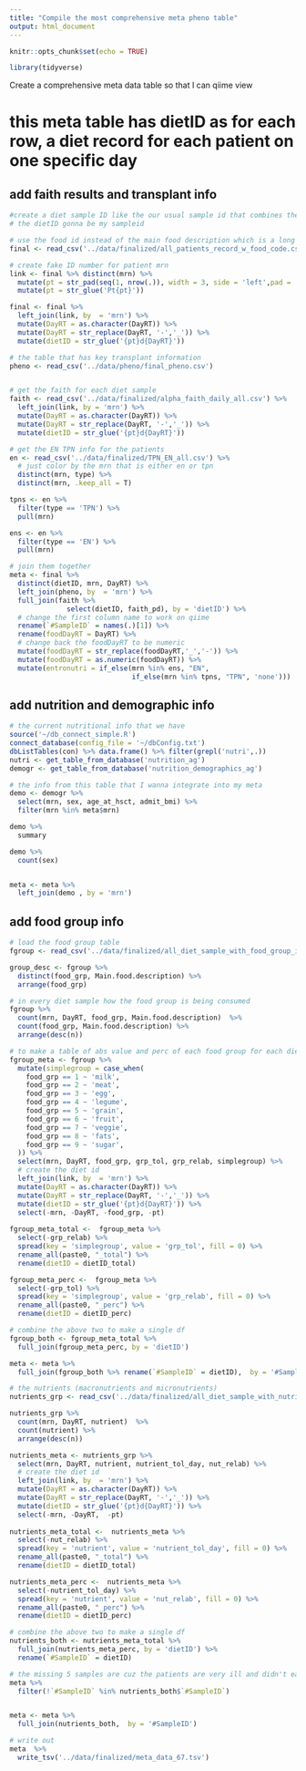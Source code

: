 ```yaml
---
title: "Compile the most comprehensive meta pheno table"
output: html_document
--- 
```


```r
knitr::opts_chunk$set(echo = TRUE)
```

```r
library(tidyverse)
```

Create a comprehensive meta data table so that I can qiime view 

# this meta table has dietID as for each row, a diet record for each patient on one specific day

## add faith results and transplant info

```r
#create a diet sample ID like the our usual sample id that combines the info of the mrn and the day
# the dietID gonna be my sampleid

# use the food id instead of the main food description which is a long string
final <- read_csv('../data/finalized/all_patients_record_w_food_code.csv')

# create fake ID number for patient mrn
link <- final %>% distinct(mrn) %>% 
  mutate(pt = str_pad(seq(1, nrow(.)), width = 3, side = 'left',pad = '0')) %>% 
  mutate(pt = str_glue('Pt{pt}'))

final <- final %>% 
  left_join(link, by  = 'mrn') %>% 
  mutate(DayRT = as.character(DayRT)) %>% 
  mutate(DayRT = str_replace(DayRT, '-','_')) %>% 
  mutate(dietID = str_glue('{pt}d{DayRT}')) 

# the table that has key transplant information
pheno <- read_csv('../data/pheno/final_pheno.csv')


# get the faith for each diet sample
faith <- read_csv('../data/finalized/alpha_faith_daily_all.csv') %>% 
  left_join(link, by = 'mrn') %>% 
  mutate(DayRT = as.character(DayRT)) %>% 
  mutate(DayRT = str_replace(DayRT, '-','_')) %>% 
  mutate(dietID = str_glue('{pt}d{DayRT}')) 

# get the EN TPN info for the patients
en <- read_csv('../data/finalized/TPN_EN_all.csv') %>% 
  # just color by the mrn that is either en or tpn
  distinct(mrn, type) %>% 
  distinct(mrn, .keep_all = T)

tpns <- en %>% 
  filter(type == 'TPN') %>% 
  pull(mrn)

ens <- en %>% 
  filter(type == 'EN') %>% 
  pull(mrn)
```

```r
# join them together
meta <- final %>% 
  distinct(dietID, mrn, DayRT) %>% 
  left_join(pheno, by  = 'mrn') %>% 
  full_join(faith %>% 
              select(dietID, faith_pd), by = 'dietID') %>% 
  # change the first column name to work on qiime
  rename(`#SampleID` = names(.)[1]) %>% 
  rename(foodDayRT = DayRT) %>% 
  # change back the foodDayRT to be numeric
  mutate(foodDayRT = str_replace(foodDayRT,'_','-')) %>% 
  mutate(foodDayRT = as.numeric(foodDayRT)) %>% 
  mutate(entronutri = if_else(mrn %in% ens, "EN", 
                              if_else(mrn %in% tpns, "TPN", 'none')))
```

## add nutrition and demographic info

```r
# the current nutritional info that we have
source('~/db_connect_simple.R')
connect_database(config_file = '~/dbConfig.txt')
dbListTables(con) %>% data.frame() %>% filter(grepl('nutri',.))
nutri <- get_table_from_database('nutrition_ag')
demogr <- get_table_from_database('nutrition_demographics_ag')

# the info from this table that I wanna integrate into my meta
demo <- demogr %>% 
  select(mrn, sex, age_at_hsct, admit_bmi) %>% 
  filter(mrn %in% meta$mrn)

demo %>% 
  summary

demo %>% 
  count(sex)


meta <- meta %>% 
  left_join(demo , by = 'mrn')
```

## add food group info

```r
# load the food group table 
fgroup <- read_csv('../data/finalized/all_diet_sample_with_food_group_info.csv')

group_desc <- fgroup %>% 
  distinct(food_grp, Main.food.description) %>% 
  arrange(food_grp)
```
```r
# in every diet sample how the food group is being consumed
fgroup %>% 
  count(mrn, DayRT, food_grp, Main.food.description)  %>% 
  count(food_grp, Main.food.description) %>% 
  arrange(desc(n))
```


```r
# to make a table of abs value and perc of each food group for each diet sample
fgroup_meta <- fgroup %>% 
  mutate(simplegroup = case_when(
    food_grp == 1 ~ 'milk',
    food_grp == 2 ~ 'meat',
    food_grp == 3 ~ 'egg',
    food_grp == 4 ~ 'legume',
    food_grp == 5 ~ 'grain',
    food_grp == 6 ~ 'fruit',
    food_grp == 7 ~ 'veggie',
    food_grp == 8 ~ 'fats',
    food_grp == 9 ~ 'sugar',
  )) %>% 
  select(mrn, DayRT, food_grp, grp_tol, grp_relab, simplegroup) %>% 
  # create the diet id
  left_join(link, by  = 'mrn') %>% 
  mutate(DayRT = as.character(DayRT)) %>% 
  mutate(DayRT = str_replace(DayRT, '-','_')) %>% 
  mutate(dietID = str_glue('{pt}d{DayRT}')) %>% 
  select(-mrn, -DayRT, -food_grp, -pt) 
  
fgroup_meta_total <-  fgroup_meta %>% 
  select(-grp_relab) %>% 
  spread(key = 'simplegroup', value = 'grp_tol', fill = 0) %>% 
  rename_all(paste0, "_total") %>% 
  rename(dietID = dietID_total)

fgroup_meta_perc <-  fgroup_meta %>% 
  select(-grp_tol) %>% 
  spread(key = 'simplegroup', value = 'grp_relab', fill = 0) %>% 
  rename_all(paste0, "_perc") %>% 
  rename(dietID = dietID_perc)

# combine the above two to make a single df
fgroup_both <- fgroup_meta_total %>% 
  full_join(fgroup_meta_perc, by = 'dietID')

meta <- meta %>% 
  full_join(fgroup_both %>% rename(`#SampleID` = dietID),  by = '#SampleID')
```

```r
# the nutrients (macronutrients and micronutrients)
nutrients_grp <- read_csv('../data/finalized/all_diet_sample_with_nutrients_info.csv')

nutrients_grp %>% 
  count(mrn, DayRT, nutrient)  %>% 
  count(nutrient) %>% 
  arrange(desc(n))


```

```r
nutrients_meta <- nutrients_grp %>% 
  select(mrn, DayRT, nutrient, nutrient_tol_day, nut_relab) %>% 
  # create the diet id
  left_join(link, by  = 'mrn') %>% 
  mutate(DayRT = as.character(DayRT)) %>% 
  mutate(DayRT = str_replace(DayRT, '-','_')) %>% 
  mutate(dietID = str_glue('{pt}d{DayRT}')) %>% 
  select(-mrn, -DayRT,  -pt) 
  
nutrients_meta_total <-  nutrients_meta %>% 
  select(-nut_relab) %>% 
  spread(key = 'nutrient', value = 'nutrient_tol_day', fill = 0) %>% 
  rename_all(paste0, "_total") %>% 
  rename(dietID = dietID_total)

nutrients_meta_perc <-  nutrients_meta %>% 
  select(-nutrient_tol_day) %>% 
  spread(key = 'nutrient', value = 'nut_relab', fill = 0) %>% 
  rename_all(paste0, "_perc") %>% 
  rename(dietID = dietID_perc)

# combine the above two to make a single df
nutrients_both <- nutrients_meta_total %>% 
  full_join(nutrients_meta_perc, by = 'dietID') %>% 
  rename(`#SampleID` = dietID)

# the missing 5 samples are cuz the patients are very ill and didn't eat anything probably
meta %>% 
  filter(!`#SampleID` %in% nutrients_both$`#SampleID`)


meta <- meta %>% 
  full_join(nutrients_both,  by = '#SampleID')
```

```r
# write out
meta  %>% 
  write_tsv('../data/finalized/meta_data_67.tsv')
```
